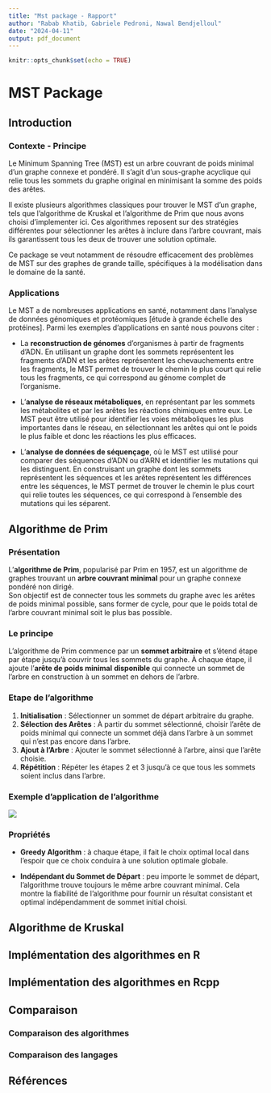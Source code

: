```yaml
---
title: "Mst package - Rapport"
author: "Rabab Khatib, Gabriele Pedroni, Nawal Bendjelloul"
date: "2024-04-11"
output: pdf_document
---
```


```r
knitr::opts_chunk$set(echo = TRUE)
```

# MST Package 

## Introduction

### Contexte - Principe 

Le Minimum Spanning Tree (MST) est un arbre couvrant de poids minimal d'un graphe connexe et pondéré. Il s'agit d'un sous-graphe acyclique qui relie tous les sommets du graphe original en minimisant la somme des poids des arêtes.

Il existe plusieurs algorithmes classiques pour trouver le MST d'un graphe, tels que l'algorithme de Kruskal et l'algorithme de Prim que nous avons choisi d'implementer ici. Ces algorithmes reposent sur des stratégies différentes pour sélectionner les arêtes à inclure dans l'arbre couvrant, mais ils garantissent tous les deux de trouver une solution optimale.

Ce package se veut notamment de résoudre efficacement des problèmes de MST sur des graphes de grande taille, spécifiques à la modélisation dans le domaine de la santé.

### Applications 

Le MST a de nombreuses applications en santé, notamment dans l'analyse de données génomiques et protéomiques [étude à grande échelle des protéines]. Parmi les exemples d'applications en santé nous pouvons citer :

-   La **reconstruction de génomes** d'organismes à partir de fragments d'ADN. En utilisant un graphe dont les sommets représentent les fragments d'ADN et les arêtes représentent les chevauchements entre les fragments, le MST permet de trouver le chemin le plus court qui relie tous les fragments, ce qui correspond au génome complet de l'organisme.

-   L'**analyse de réseaux métaboliques**, en représentant par les sommets les métabolites et par les arêtes les réactions chimiques entre eux. Le MST peut être utilisé pour identifier les voies métaboliques les plus importantes dans le réseau, en sélectionnant les arêtes qui ont le poids le plus faible et donc les réactions les plus efficaces.

-   L'**analyse de données de séquençage**, où le MST est utilisé pour comparer des séquences d'ADN ou d'ARN et identifier les mutations qui les distinguent. En construisant un graphe dont les sommets représentent les séquences et les arêtes représentent les différences entre les séquences, le MST permet de trouver le chemin le plus court qui relie toutes les séquences, ce qui correspond à l'ensemble des mutations qui les séparent.

## Algorithme de Prim 

### Présentation

L'**algorithme de Prim**, popularisé par Prim en 1957, est un algorithme de graphes trouvant un **arbre couvrant minimal** pour un graphe connexe pondéré non dirigé.\
Son objectif est de connecter tous les sommets du graphe avec les arêtes de poids minimal possible, sans former de cycle, pour que le poids total de l'arbre couvrant minimal soit le plus bas possible.

### Le principe

L'algorithme de Prim commence par un **sommet arbitraire** et s'étend étape par étape jusqu'à couvrir tous les sommets du graphe. À chaque étape, il ajoute l'**arête de poids minimal** **disponible** qui connecte un sommet de l'arbre en construction à un sommet en dehors de l'arbre.

### Etape de l'algorithme

1.  **Initialisation** : Sélectionner un sommet de départ arbitraire du graphe.
2.  **Sélection des Arêtes** : À partir du sommet sélectionné, choisir l'arête de poids minimal qui connecte un sommet déjà dans l'arbre à un sommet qui n'est pas encore dans l'arbre.
3.  **Ajout à l'Arbre** : Ajouter le sommet sélectionné à l'arbre, ainsi que l'arête choisie.
4.  **Répétition** : Répéter les étapes 2 et 3 jusqu'à ce que tous les sommets soient inclus dans l'arbre.

### Exemple d'application de l'algorithme

![](images/clipboard-3144098367.png)

### Propriétés

-   **Greedy Algorithm** : à chaque étape, il fait le choix optimal local dans l'espoir que ce choix conduira à une solution optimale globale.

-   **Indépendant du Sommet de Départ** : peu importe le sommet de départ, l'algorithme trouve toujours le même arbre couvrant minimal. Cela montre la fiabilité de l'algorithme pour fournir un résultat consistant et optimal indépendamment de sommet initial choisi.

## Algorithme de Kruskal 

## Implémentation des algorithmes en R 

## Implémentation des algorithmes en Rcpp 

## Comparaison 

### Comparaison des algorithmes 

### Comparaison des langages 

## Références 
